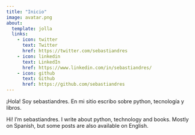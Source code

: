 ```yaml
---
title: "Inicio"
image: avatar.png
about:
  template: jolla
  links:
    - icon: twitter
      text: Twitter
      href: https://twitter.com/sebastiandres
    - icon: linkedin
      text: LinkedIn
      href: https://www.linkedin.com/in/sebastiandres/
    - icon: github
      text: Github
      href: https://github.com/sebastiandres
---
```


¡Hola! Soy sebastiandres. En mi sitio escribo sobre python, tecnología y libros.  

Hi! I'm sebastiandres.
I write about python, technology and books.
Mostly on Spanish, but some posts are also available on English.
